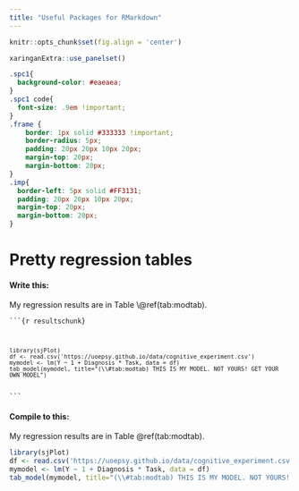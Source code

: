 ---
title: "Useful Packages for RMarkdown"
---


```{r setup, include=FALSE}
knitr::opts_chunk$set(fig.align = 'center')
```

```{r panelset, echo=FALSE}
xaringanExtra::use_panelset()
```


```{css echo=FALSE}
.spc1{
  background-color: #eaeaea;
}
.spc1 code{
  font-size: .9em !important;
}
.frame {
    border: 1px solid #333333 !important; 
    border-radius: 5px; 
    padding: 20px 20px 10px 20px; 
    margin-top: 20px; 
    margin-bottom: 20px; 
}
.imp{
  border-left: 5px solid #FF3131;
  padding: 20px 20px 10px 20px; 
  margin-top: 20px; 
  margin-bottom: 20px; 
}
```

# Pretty regression tables 

::: {.panelset}
::: {.panel}
#### Write this: 

My regression results are in Table \\\@ref(tab:modtab). 

<div class="spc1"><code>&grave;&grave;&grave;{r resultschunk}
```
library(sjPlot)
df <- read.csv('https://uoepsy.github.io/data/cognitive_experiment.csv')
mymodel <- lm(Y ~ 1 + Diagnosis * Task, data = df)
tab_model(mymodel, title="(\\#tab:modtab) THIS IS MY MODEL. NOT YOURS! GET YOUR OWN MODEL")
```
&grave;&grave;&grave;
</code></div>

:::

::: {.panel}
#### Compile to this:

My regression results are in Table \@ref(tab:modtab). 

```{r resultschunk}
library(sjPlot)
df <- read.csv('https://uoepsy.github.io/data/cognitive_experiment.csv')
mymodel <- lm(Y ~ 1 + Diagnosis * Task, data = df)
tab_model(mymodel, title="(\\#tab:modtab) THIS IS MY MODEL. NOT YOURS! GET YOUR OWN MODEL")
```

:::

:::

